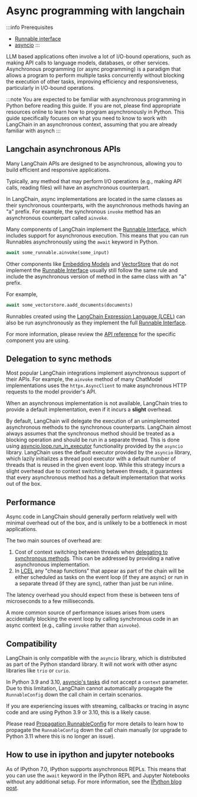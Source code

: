# Async programming with langchain

:::info Prerequisites
* [Runnable interface](/docs/concepts/runnables)
* [asyncio](https://docs.python.org/3/library/asyncio.html)
:::

LLM based applications often involve a lot of I/O-bound operations, such as making API calls to language models, databases, or other services. Asynchronous programming (or async programming) is a paradigm that allows a program to perform multiple tasks concurrently without blocking the execution of other tasks, improving efficiency and responsiveness, particularly in I/O-bound operations.

:::note
You are expected to be familiar with asynchronous programming in Python before reading this guide. If you are not, please find appropriate resources online to learn how to program asynchronously in Python.
This guide specifically focuses on what you need to know to work with LangChain in an asynchronous context, assuming that you are already familiar with asynch
:::

## Langchain asynchronous APIs

Many LangChain APIs are designed to be asynchronous, allowing you to build efficient and responsive applications.

Typically, any method that may perform I/O operations (e.g., making API calls, reading files) will have an asynchronous counterpart.

In LangChain, async implementations are located in the same classes as their synchronous counterparts, with the asynchronous methods having an "a" prefix. For example, the synchronous `invoke` method has an asynchronous counterpart called `ainvoke`.

Many components of LangChain implement the [Runnable Interface](/docs/concepts/runnables), which includes support for asynchronous execution. This means that you can run Runnables asynchronously using the `await` keyword in Python.

```python
await some_runnable.ainvoke(some_input)
```

Other components like [Embedding Models](/docs/concepts/embedding_models) and [VectorStore](/docs/concepts/vectorstores) that do not implement the [Runnable Interface](/docs/concepts/runnables) usually still follow the same rule and include the asynchronous version of method in the same class with an "a" prefix.

For example,

```python
await some_vectorstore.aadd_documents(documents)
```

Runnables created using the [LangChain Expression Language (LCEL)](/docs/concepts/lcel) can also be run asynchronously as they implement
the full [Runnable Interface](/docs/concepts/runnables).

For more information, please review the [API reference](https://python.langchain.com/api_reference/) for the specific component you are using.

## Delegation to sync methods

Most popular LangChain integrations implement asynchronous support of their APIs. For example, the `ainvoke` method of many ChatModel implementations uses the `httpx.AsyncClient` to make asynchronous HTTP requests to the model provider's API.

When an asynchronous implementation is not available, LangChain tries to provide a default implementation, even if it incurs
a **slight** overhead.

By default, LangChain will delegate the execution of an unimplemented asynchronous methods to the synchronous counterparts. LangChain almost always assumes that the synchronous method should be treated as a blocking operation and should be run in a separate thread.
This is done using [asyncio.loop.run_in_executor](https://docs.python.org/3/library/asyncio-eventloop.html#asyncio.loop.run_in_executor) functionality provided by the `asyncio` library. LangChain uses the default executor provided by the `asyncio` library, which lazily initializes a thread pool executor with a default number of threads that is reused in the given event loop. While this strategy incurs a slight overhead due to context switching between threads, it guarantees that every asynchronous method has a default implementation that works out of the box.

## Performance

Async code in LangChain should generally perform relatively well with minimal overhead out of the box, and is unlikely
to be a bottleneck in most applications.

The two main sources of overhead are:

1. Cost of context switching between threads when [delegating to synchronous methods](#delegation-to-sync-methods). This can be addressed by providing a native asynchronous implementation.
2. In [LCEL](/docs/concepts/lcel) any "cheap functions" that appear as part of the chain will be either scheduled as tasks on the event loop (if they are async) or run in a separate thread (if they are sync), rather than just be run inline.

The latency overhead you should expect from these is between tens of microseconds to a few milliseconds.

A more common source of performance issues arises from users accidentally blocking the event loop by calling synchronous code in an async context (e.g., calling `invoke` rather than `ainvoke`).

## Compatibility

LangChain is only compatible with the `asyncio` library, which is distributed as part of the Python standard library. It will not work with other async libraries like `trio` or `curio`.

In Python 3.9 and 3.10, [asyncio's tasks](https://docs.python.org/3/library/asyncio-task.html#asyncio.create_task) did not
accept a `context` parameter. Due to this limitation, LangChain cannot automatically propagate the `RunnableConfig` down the call chain
in certain scenarios.

If you are experiencing issues with streaming, callbacks or tracing in async code and are using Python 3.9 or 3.10, this is a likely cause.

Please read [Propagation RunnableConfig](/docs/concepts/runnables/#propagation-of-runnableconfig) for more details to learn how to propagate the `RunnableConfig` down the call chain manually (or upgrade to Python 3.11 where this is no longer an issue).

## How to use in ipython and jupyter notebooks

As of IPython 7.0, IPython supports asynchronous REPLs. This means that you can use the `await` keyword in the IPython REPL and Jupyter Notebooks without any additional setup. For more information, see the [IPython blog post](https://blog.jupyter.org/ipython-7-0-async-repl-a35ce050f7f7).

